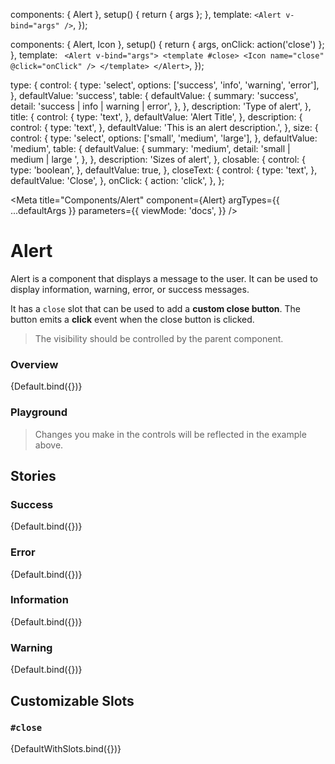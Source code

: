 
  components: { Alert },
  setup() {
    return { args };
  },
  template: `<Alert v-bind="args" />`,
});

  components: { Alert, Icon },
  setup() {
    return { args, onClick: action('close') };
  },
  template: `
  <Alert v-bind="args">
    <template #close>
      <Icon name="close" @click="onClick" />
    </template>
  </Alert>`,
});

  type: {
    control: {
      type: 'select',
      options: ['success', 'info', 'warning', 'error'],
    },
    defaultValue: 'success',
    table: {
      defaultValue: {
        summary: 'success',
        detail: 'success | info | warning | error',
      },
    },
    description: 'Type of alert',
  },
  title: {
    control: {
      type: 'text',
    },
    defaultValue: 'Alert Title',
  },
  description: {
    control: {
      type: 'text',
    },
    defaultValue: 'This is an alert description.',
  },
  size: {
    control: {
      type: 'select',
      options: ['small', 'medium', 'large'],
    },
    defaultValue: 'medium',
    table: {
      defaultValue: {
        summary: 'medium',
        detail: 'small | medium | large ',
      },
    },
    description: 'Sizes of alert',
  },
  closable: {
    control: {
      type: 'boolean',
    },
    defaultValue: true,
  },
  closeText: {
    control: {
      type: 'text',
    },
    defaultValue: 'Close',
  },
  onClick: {
    action: 'click',
  },
};

<Meta
  title="Components/Alert"
  component={Alert}
  argTypes={{ ...defaultArgs }}
  parameters={{
    viewMode: 'docs',
  }}
/>

# Alert

Alert is a component that displays a message to the user. It can be used to display information, warning, error, or success messages.

It has a `close` slot that can be used to add a **custom close button**. The button emits a **click** event when the close button is clicked.

> The visibility should be controlled by the parent component.

### Overview

<Canvas withSource="open">
  <Story
    name="Overview"
    argTypes={{ ...Default.argTypes }}
    args={{ type: 'success' }}
  >
    {Default.bind({})}
  </Story>
</Canvas>

### Playground

> Changes you make in the controls will be reflected in the example above.

<ArgsTable story="Overview" exclude={/^(click|close|on.*)$/} />

## Stories

### Success

<Canvas withSource="open">
  <Story
    name="Success"
    argTypes={{ ...Default.argTypes }}
    args={{ type: 'success' }}
  >
    {Default.bind({})}
  </Story>
</Canvas>

### Error

<Canvas withSource="open">
  <Story
    name="Error"
    argTypes={{ ...Default.argTypes }}
    args={{ type: 'error' }}
  >
    {Default.bind({})}
  </Story>
</Canvas>

### Information

<Canvas withSource="open">
  <Story
    name="Information"
    argTypes={{ ...Default.argTypes }}
    args={{
      type: 'info',
    }}
  >
    {Default.bind({})}
  </Story>
</Canvas>

### Warning

<Canvas withSource="open">
  <Story
    name="Warning"
    argTypes={{ ...Default.argTypes }}
    args={{
      type: 'warning',
    }}
  >
    {Default.bind({})}
  </Story>
</Canvas>

## Customizable Slots

### `#close`

<Canvas withSource="open">
  <Story
    name="Custom Close Button"
    argTypes={{ ...Default.argTypes }}
    args={{
      type: 'info',
    }}
  >
    {DefaultWithSlots.bind({})}
  </Story>
</Canvas>
